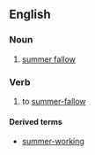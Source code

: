==English==

===Noun===
{{en-noun|head=[[summer]]-[[work]]|-}}

# [[summer fallow]]

===Verb===
{{en-verb}}

# to [[summer-fallow]]

====Derived terms====
* [[summer-working]]